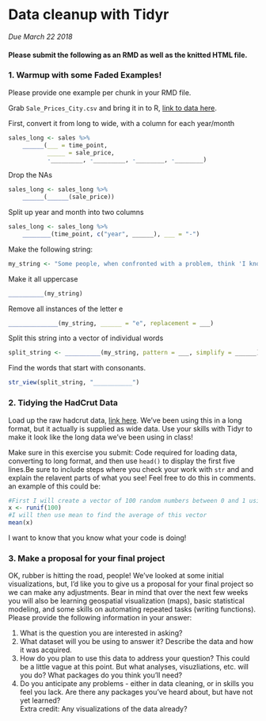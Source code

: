 # Data cleanup with Tidyr
*Due March 22 2018*

#### Please submit the following as an RMD as well as the knitted HTML file.

### 1. Warmup with some Faded Examples!  
Please provide one example per chunk in your RMD file.

Grab `Sale_Prices_City.csv` and bring it in to R, [link to data here](../Data/Sale_Prices_City.csv).

First, convert it from long to wide, with a column for each year/month
```r
sales_long <- sales %>%
    ______(___ = time_point, 
           _____ = sale_price, 
           -_________, -_________, -________, -________)
```


Drop the NAs
```r
sales_long <- sales_long %>%
    ______(______(sale_price))
```

Split up year and month into two columns
```r
sales_long <- sales_long %>%
    ________(time_point, c("year", ______), ___ = "-")
```

Make the following string:
```r
my_string <- "Some people, when confronted with a problem, think 'I know, I'll use regular expressions.' Now they have two problems."
```
Make it all uppercase
```r
__________(my_string)
```
Remove all instances of the letter e
```r
______________(my_string, ______ = "e", replacement = ___)
```
Split this string into a vector of individual words
```r
split_string <- __________(my_string, pattern = ___, simplify = ______)
```


Find the words that start with consonants.
```r
str_view(split_string, "___________")

```

### 2. Tidying the HadCrut Data
Load up the raw hadcrut data, [link here](../Data/hadcrut_temp_anomoly_wide_1850_2015.csv). We've been using this in a long format, but it actually is supplied as wide data. Use your skills with Tidyr to make it look like the long data we've been using in class!

Make sure in this exercise you submit: Code required for loading data, converting to long format, and then use `head()` to display the first five lines.Be sure to include steps where you check your work with `str` and and explain the relavent parts of what you see! Feel free to do this in comments. an example of this could be:

```r
#First I will create a vector of 100 random numbers between 0 and 1 using runif
x <- runif(100)
#I will then use mean to find the average of this vector
mean(x)
```

I want to know that you know what your code is doing!

### 3. Make a proposal for your final project
OK, rubber is hitting the road, people! We've looked at some initial visualizations, but, I'd like you to give us a proposal for your final project so we can make any adjustments. Bear in mind that over the next few weeks you will also be learning geospatial visualization (maps), basic statistical modeling, and some skills on automating repeated tasks (writing functions). Please provide the following information in your answer:  
  
1. What is the question you are interested in asking?  
2. What dataset will you be using to answer it? Describe the data and how it was acquired.  
3. How do you plan to use this data to address your question? This could be a little vague at this point. But what analyses, visuzliations, etc. will you do? What packages do you think you'll need?   
4. Do you anticipate any problems - either in data cleaning, or in skills you feel you lack. Are there any packages you've heard about, but have not yet learned?  
Extra credit: Any visualizations of the data already?

